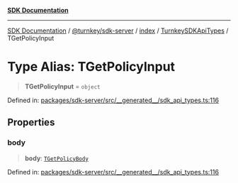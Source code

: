 [**SDK Documentation**](../../../../../../README.mdx)

***

[SDK Documentation](../../../../../../packages.mdx) / [@turnkey/sdk-server](../../../../README.mdx) / [index](../../../README.mdx) / [TurnkeySDKApiTypes](../README.mdx) / TGetPolicyInput

# Type Alias: TGetPolicyInput

> **TGetPolicyInput** = `object`

Defined in: [packages/sdk-server/src/\_\_generated\_\_/sdk\_api\_types.ts:116](https://github.com/tkhq/sdk/blob/3a88af7d1d927c6022706911d6af0f92f1440e00/packages/sdk-server/src/__generated__/sdk_api_types.ts#L116)

## Properties

### body

> **body**: [`TGetPolicyBody`](TGetPolicyBody.mdx)

Defined in: [packages/sdk-server/src/\_\_generated\_\_/sdk\_api\_types.ts:116](https://github.com/tkhq/sdk/blob/3a88af7d1d927c6022706911d6af0f92f1440e00/packages/sdk-server/src/__generated__/sdk_api_types.ts#L116)
